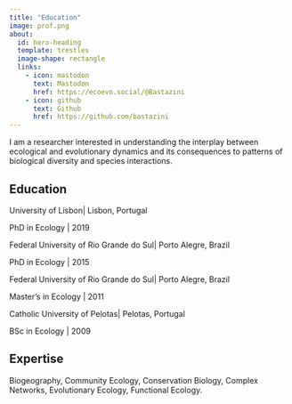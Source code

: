 ```yaml
---
title: "Education"
image: prof.png
about:
  id: hero-heading
  template: trestles
  image-shape: rectangle
  links:
    - icon: mastodon
      text: Mastodon
      href: https://ecoevo.social/@Bastazini
    - icon: github
      text: Github
      href: https://github.com/bastazini
---
```


::: {#hero-heading}

I am a researcher interested in understanding the interplay between ecological and evolutionary dynamics and its consequences to patterns of biological diversity and species interactions.


## Education 
University of Lisbon| Lisbon, Portugal

PhD in Ecology |  2019

Federal University of Rio Grande do Sul| Porto Alegre, Brazil

PhD in Ecology |  2015

Federal University of Rio Grande do Sul| Porto Alegre, Brazil

Master's in Ecology |  2011

Catholic University of Pelotas| Pelotas, Portugal

BSc in Ecology |  2009

## Expertise

Biogeography, Community Ecology, Conservation Biology, Complex Networks, Evolutionary Ecology, Functional Ecology. 

:::


